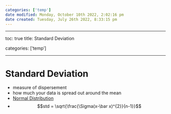 ```yaml
---
categories: ['temp']
date modified: Monday, October 10th 2022, 2:02:16 pm
date created: Tuesday, July 26th 2022, 8:33:15 pm
---
```


---

toc: true
title: Standard Deviation

categories: ['temp']

---

# Standard Deviation
- measure of dispersement
- how much your data is spread out around the mean
- [Normal Distribution](Normal%20Distribution.qmd)
- $$std = \sqrt{\frac{\Sigma(x-\bar x)^{2}}{n-1}}$$



